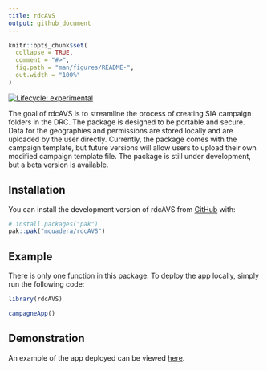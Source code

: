 ```yaml
---
title: rdcAVS
output: github_document
---
```


<!-- README.md is generated from README.Rmd. Please edit that file -->

```r
knitr::opts_chunk$set(
  collapse = TRUE,
  comment = "#>",
  fig.path = "man/figures/README-",
  out.width = "100%"
)
```

<!-- badges: start -->
[![Lifecycle: experimental](https://img.shields.io/badge/lifecycle-experimental-orange.svg)](https://lifecycle.r-lib.org/articles/stages.html#experimental)
<!-- badges: end -->

The goal of rdcAVS is to streamline the process of creating SIA campaign folders in the DRC. The package is
designed to be portable and secure. Data for the geographies and permissions are stored locally and 
are uploaded by the user directly. Currently, the package comes with the campaign template, but future versions will allow 
users to upload their own modified campaign template file. The package is still under development, but a beta version is available.

## Installation

You can install the development version of rdcAVS from [GitHub](https://github.com/) with:

``` r
# install.packages("pak")
pak::pak("mcuadera/rdcAVS")
```

## Example

There is only one function in this package. To deploy the app locally, simply run the following code:

``` r
library(rdcAVS)

campagneApp()
```

## Demonstration

An example of the app deployed can be viewed [here]("https://mcuadera.shinyapps.io/rdcAVS/").
